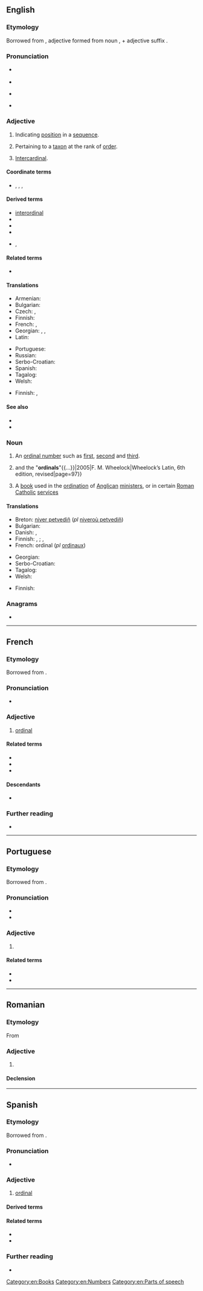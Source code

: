 ==English==

===Etymology===
{{root|en|ine-pro|*h₂er-}}
Borrowed from {{bor|en|la|ōrdinālis}}, adjective formed from noun {{m|la|ōrdō||order}}, + adjective suffix {{m|la|-ālis}}.

===Pronunciation===
* {{a|UK}} {{IPA|en|/ˈɔː(ɹ).dɪ.nəl/}}
* {{audio|en|LL-Q1860 (eng)-Vealhurl-ordinal.wav |Audio (UK)}}
* {{a|US}} {{IPA|en|/ˈɔːɹd.nəl/}}
* {{rhymes|en|ɔː(ɹ)dɪnəl|ɔːɹdnəl|s1=3|s2=2}}

===Adjective===
{{en-adj|-}}

# {{lb|en|maths|of a number}} Indicating [[position]] in a [[sequence]].
# {{lb|en|taxonomy}} Pertaining to a [[taxon]] at the rank of [[order]].
# {{lb|en|nautical}} [[intercardinal|Intercardinal]].

====Coordinate terms====
* {{l|en|nominal}}, {{l|en|cardinal}}, {{l|en|interval}}, {{l|en|ratio}}

====Derived terms====
* [[interordinal]]
* {{l|en|ordinal direction}}
* {{l|en|ordinal number}}
* {{l|en|ordinal numeral}}
* {{l|en|supraordinal}}, {{l|en|superordinal}}

====Related terms====
* {{l|en|ordinate}}

====Translations====
{{trans-top|indicating position in a numerical sequence}}
* Armenian: {{t+|hy|դասական}}
* Bulgarian: {{t+|bg|реден}}
* Czech: {{t+|cs|řadový|m}}, {{t|cs|pořadový|m}}
* Finnish: {{t|fi|ordinaalinen}}
* French: {{t+|fr|ordinal}}, {{t+|fr|ordinaux|m-p}}
* Georgian: {{t|ka|რიგობითი}}, {{t|ka|რიგობრივი}}, {{t|ka|რიგითი}}
* Latin: {{t|la|ordinalis}}
{{trans-mid}}
* Portuguese: {{t+|pt|ordinal}}
* Russian: {{t+|ru|поря́дковый|m}}
* Serbo-Croatian: {{t+|sh|redni}}
* Spanish: {{t+|es|ordinal}}
* Tagalog: {{t|tl|panunod}}
* Welsh: {{t|cy|trefnol}}
{{trans-bottom}}

{{trans-top|taxonomy: of or relating to orders}}
* Finnish: {{t|fi|lahkon}}, {{t+|fi|lahko|alt=lahko-}}
{{trans-mid}}
{{trans-bottom}}

====See also====
* {{pedialite}}
* {{pedialite|Level of measurement}}

===Noun===
{{wikipedia}}
{{en-noun}}

# An [[ordinal number]] such as [[first]], [[second]] and [[third]].
#{{quote-book|en|passage=The most common numerals in Latin, as in English, are the "cardinals"{{...}}and the "'''ordinals'''"{{...}}|2005|F. M. Wheelock|Wheelock’s Latin, 6th edition, revised|page=97}}
# A [[book]] used in the [[ordination]] of [[Anglican]] [[minister]]s, or in certain [[Roman Catholic]] [[service]]s

====Translations====
{{rfc|en|split senses (number, word) and move to [[ordinal number]]}}
{{trans-top-also|ordinal number|ordinal number}}
* Breton: [[niver petvediñ]] (''pl'' [[niveroù petvediñ]])
* Bulgarian: {{t|bg|числително редно}}
* Danish: {{t+|da|ordenstal|n}}, {{t|da|ordinaltal|n}}
* Finnish: {{t|fi|ordinaali}}, {{t|fi|ordinaalilukusana}} {{qualifier|word}}; {{t+|fi|ordinaaliluku}} {{qualifier|number}}, {{t+|fi|järjestysluku}}
* French: ordinal {{g|m}} (''pl'' [[ordinaux]])
{{trans-mid}}
* Georgian: {{t|ka|რიგობითი რიცხვი}}
* Serbo-Croatian: {{t|sh|redni broj|m}}
* Tagalog: {{t|tl|bilang na panunod}}
* Welsh: {{t|cy|trefnolyn|m}}
{{trans-bottom}}

{{trans-top|book}}
* Finnish: {{t|fi|ordinaali}}
{{trans-mid}}
{{trans-bottom}}

===Anagrams===
* {{anagrams|en|a=adilnor|Arnoldi|Lorinda|Rodinal|nail rod}}

[[Category:en:Books]]
[[Category:en:Numbers]]
[[Category:en:Parts of speech]]

----

==French==

===Etymology===
Borrowed from {{bor|fr|la|ordinalis}}.

===Pronunciation===
* {{audio|fr|LL-Q150 (fra)-0x010C-ordinal.wav|Audio}}

===Adjective===
{{fr-adj}}

# [[#Adjective|ordinal]]

====Related terms====
* {{l|fr|ordinaire}}
* {{l|fr|ordonner}}
* {{l|fr|ordre}}

====Descendants====
* {{desc|ro|ordinal|bor=1}}

===Further reading===
* {{R:TLFi}}

----

==Portuguese==

===Etymology===
Borrowed from {{bor|pt|la|ordinalis}}.

===Pronunciation===
{{pt-IPA|br=ordinal|pt=òrdinal}}
* {{hyph|pt|or|di|nal}}
* {{rhymes|pt|al|aw|s=3}}

===Adjective===
{{pt-adj|ordina|l}}

# {{l|en|ordinal}} {{gloss|indicating position in a numerical sequence}}

====Related terms====
* {{l|pt|ordem}}
* {{l|pt|ordenar}}

----

==Romanian==

===Etymology===
From {{bor|ro|fr|ordinal}}

===Adjective===
{{ro-adj}}

# {{l|en|ordinal}}

====Declension====
{{ro-decl-adj}}

----

==Spanish==

===Etymology===
Borrowed from {{bor|es|la|ordinalis}}.

===Pronunciation===
{{es-IPA}}
* {{rhymes|es|al|s=3}}

===Adjective===
{{es-adj}}

# [[#English|ordinal]]

====Derived terms====
{{col3|es
|adjetivo ordinal
|ordinalmente}}

====Related terms====
* {{l|es|orden}}
* {{l|es|ordenar}}

===Further reading===
* {{R:DRAE}}